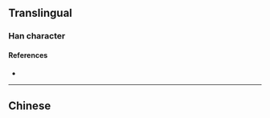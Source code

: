 {{character info/new}}
==Translingual==

===Han character===
{{Han char|rn=9|rad=人|as=04|sn=6|four=|canj=OSM|ids=}}

====References====
* {{Han ref|kx=0094.230|dkj=00415|dj=0200.140|hdz=10116.050|uh=4EFA|ud=20218}}

----

==Chinese==
{{zh-see|倉|a}}